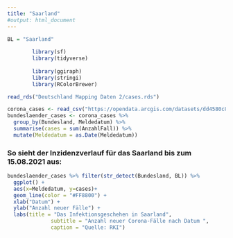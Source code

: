 ```yaml
---
title: "Saarland"
#output: html_document
---
```


```r
BL = "Saarland"
		
		library(sf)
		library(tidyverse)
		
		library(ggiraph)
		library(stringi)
		library(RColorBrewer)
```

```r
read_rds("Deutschland Mapping Daten 2/cases.rds")
```

```r
corona_cases <- read_csv("https://opendata.arcgis.com/datasets/dd4580c810204019a7b8eb3e0b329dd6_0.csv", guess_max = 2500000)
bundeslaender_cases <- corona_cases %>%
  group_by(Bundesland, Meldedatum) %>%
  summarise(cases = sum(AnzahlFall)) %>%
  mutate(Meldedatum = as.Date(Meldedatum))
```

### So sieht der Inzidenzverlauf für das Saarland bis zum 15.08.2021 aus:		
		
```r
bundeslaender_cases %>% filter(str_detect(Bundesland, BL)) %>%
  ggplot() +
  aes(x=Meldedatum, y=cases)+
  geom_line(color = "#FF8800") +
  xlab("Datum") +
  ylab("Anzahl neuer Fälle") +
  labs(title = "Das Infektionsgeschehen in Saarland",
              subtitle = "Anzahl neuer Corona-Fälle nach Datum ",
              caption = "Quelle: RKI")
```

